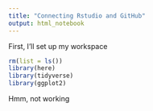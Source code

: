 ```yaml
---
title: "Connecting Rstudio and GitHub"
output: html_notebook
---
```



First, I'll set up my workspace
```r
rm(list = ls())
library(here)
library(tidyverse)
library(ggplot2)
```


Hmm, not working
